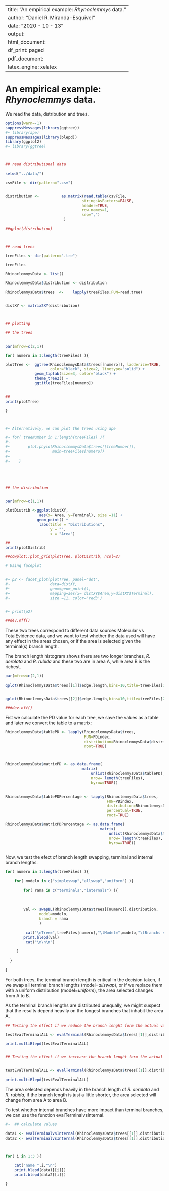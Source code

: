 
---
title: "An empirical example: _Rhynoclemmys_ data."
author: "Daniel R. Miranda-Esquivel"
date: "2020 - 10 - 13"
output:
  html_document:
    df_print: paged
  pdf_document:
    latex_engine: xelatex
---


# An empirical example: _Rhynoclemmys_ data.

We read the data, distribution and trees.


```r

options(warn=-1)
suppressMessages(library(ggtree))
#~ library(ape)
suppressMessages(library(blepd))
library(ggplot2)
#~ library(ggtree)



## read distributional data

setwd("../data/")

csvFile <- dir(pattern=".csv")


distribution <-          as.matrix(read.table(csvFile,
                                  stringsAsFactors=FALSE,
                                  header=TRUE,
                                  row.names=1,
                                  sep=",")
                          )

##qplot(distribution)



## read trees

treeFiles <- dir(pattern=".tre")

treeFiles

RhinoclemmysData <- list()

RhinoclemmysData$distribution <- distribution

RhinoclemmysData$trees  <-    lapply(treeFiles,FUN=read.tree)


distXY <- matrix2XY(distribution)



## plotting

## the trees


par(mfrow=c(2,1))

for( numero in 1:length(treeFiles) ){

plotTree <-  ggtree(RhinoclemmysData$trees[[numero]], ladderize=TRUE,
                    color="black", size=2, linetype="solid") +
             geom_tiplab(size=3, color="black") +
             theme_tree2() +
             ggtitle(treeFiles[numero])


##
print(plotTree)

}



#~ Alternatively, we can plot the trees using ape

#~ for( treeNumber in 1:length(treeFiles) ){
#~ 
#~        plot.phylo(RhinoclemmysData$trees[[treeNumber]],
#~                   main=treeFiles[numero])
#~ 
#~    }





## the distribution


par(mfrow=c(1,1))

plotDistrib <-ggplot(distXY,
               aes(x= Area, y=Terminal), size =11) +
              geom_point() +
               labs(title = "Distributions",
                    y = "",
                    x = "Area")

##
print(plotDistrib)

##cowplot::plot_grid(plotTree, plotDistrib, ncol=2)

# Using faceplot


#~ p2 <- facet_plot(plotTree, panel="dot", 
#~                  data=distXY, 
#~                  geom=geom_point(), 
#~                  mapping=aes(x= distXY$Area,y=distXY$Terminal), 
#~                  size =11, color='red3')


#~ print(p2)

##dev.off()

```


These two trees correspond to different data sources Molecular vs TotalEvidence data, and we want to test whether the data used will have any effect in the areas chosen, or if the area is selected given the terminal(s) branch length.



The branch length histogram shows there are two longer branches,  _R._ _aerolata_ and _R._ _rubida_ and these two are in area A, while area B is the richest.



```r

par(mfrow=c(2,1))

qplot(RhinoclemmysData$trees[[1]]$edge.length,bins=10,title=treeFiles[1])


qplot(RhinoclemmysData$trees[[2]]$edge.length,bins=10,title=treeFiles[2])

###dev.off()

```




Fist we calculate the PD value for each tree, we save the values as a table and later we convert the table to a matrix:

```r


RhinoclemmysData$tablePD <- lapply(RhinoclemmysData$trees,
                                   FUN=PDindex,
                                   distribution=RhinoclemmysData$distribution,
                                   root=TRUE)



RhinoclemmysData$matrixPD <- as.data.frame(
                                  matrix(
                                      unlist(RhinoclemmysData$tablePD),
                                      nrow= length(treeFiles),
                                      byrow=TRUE))


RhinoclemmysData$tablePDPercentage <- lapply(RhinoclemmysData$trees,
                                             FUN=PDindex,
                                             distribution=RhinoclemmysData$distribution,
                                             percentual=TRUE,
                                             root=TRUE)

RhinoclemmysData$matrixPDPercentage <- as.data.frame(
                                          matrix(
                                              unlist(RhinoclemmysData$tablePDPercentage),
                                              nrow= length(treeFiles),
                                              byrow=TRUE))



```

Now, we test the efect of branch length swapping, terminal and internal branch lengths.


```r

for( numero in 1:length(treeFiles) ){
	
	for( modelo in c("simpleswap","allswap","uniform") ){
		
		for( rama in c("terminals","internals") ){
		
		
		
		val <- swapBL(RhinoclemmysData$trees[[numero]],distribution,
		       model=modelo, 
		       branch = rama
		       )
		 
		 cat("\nTree=",treeFiles[numero],"\tModel=",modelo,"\tBranchs swapped=",rama,"\n")      
		print.blepd(val)
		 cat("\n\n\n")
		 
	 }
	
  }

}


```

For both trees, the terminal branch length is critical in the decision taken, if we swap all terminal branch lengths (model=_allswap_), or if we replace them with a uniform distribution (model=_uniform_), the area selected changes from A to B.

As the terminal branch lengths are distributed unequally, we might suspect that the results depend heavily on the longest branches that inhabit the area A.


```r


## Testing the effect if we reduce the branch lenght form the actual value to 0.0 using evalTerminal {lower}

testEvalTerminalALL <- evalTerminal(RhinoclemmysData$trees[[1]],distribution,tipToEval = "all",approach = "lower")

print.multiBlepd(testEvalTerminalALL)


## Testing the effect if we increase the branch lenght form the actual value to the sum of all branch length  using evalTerminal {upper}


testEvalTerminalALL <- evalTerminal(RhinoclemmysData$trees[[1]],distribution,tipToEval = "all",approach = "upper")

print.multiBlepd(testEvalTerminalALL)


```




The area selected depends heavily in the branch length of _R._ _aerolata_ and _R._ _rubida_, if the branch length is just a little shorter, the area selected will change from area A to area B.


To test whether internal branches have more impact than terminal branches, we can use the function evalTerminalvsInternal.


```r


#~  ## calculate values

data1 <- evalTerminalvsInternal(RhinoclemmysData$trees[[1]],distribution,nTimes=100,branch = "terminals")
data2 <- evalTerminalvsInternal(RhinoclemmysData$trees[[1]],distribution,nTimes=100,branch = "internals")



for( i in 1:3 ){
	
	cat("name ",i,"\n")
	print.blepd(data1[[i]])
	print.blepd(data2[[i]])

}




```
